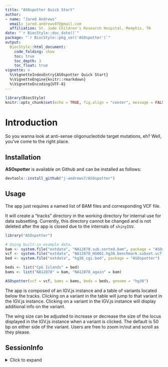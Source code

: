 ```yaml
---
title: "ASOspotter Quick Start"
author: 
- name: "Jared Andrews"
  email: jared.andrews07@gmail.com
  affiliation: St. Jude Children's Research Hospital, Memphis, TN
date: "`r BiocStyle::doc_date()`"
package: "`r BiocStyle::pkg_ver('ASOspotter')`"
output: 
  BiocStyle::html_document:
    code_folding: show
    toc: true
    toc_depth: 3
    toc_float: true	 
vignette: >
  %\VignetteIndexEntry{ASOspotter Quick Start}
  %\VignetteEngine{knitr::rmarkdown}
  %\VignetteEncoding{UTF-8}
---
```


```r
library(BiocStyle)
knitr::opts_chunk$set(echo = TRUE, fig.align = "center", message = FALSE, warning = FALSE)
```

# Introduction

So you wanna look at anti-sense oligonucleotide target mutations, eh? Well, you've come to the right place.

## Installation

**ASOspotter** is available on Github and can be installed as follows:

```r
devtools::install_github("j-andrews7/ASOspotter")
```

## Usage

The app just requires a named list of BAM files and corresponding VCF file.

It will create a "tracks" directory in the working directory for internal use for data subsetting. 
Currently, this directory cannot be changed and is not deleted after the app is closed due to the internals of `shinyIGV`.

```r
library("ASOspotter")

# Using built-in example data.
bam <- system.file("extdata", "NA12878.sub.sorted.bam", package = "ASOspotter")
vcf <- system.file("extdata", "NA12878_HG001.hg38.benchmark.subset.vcf.gz", package = "ASOspotter")
bed <- system.file("extdata", "hg38_cgi.bed", package = "ASOspotter")

beds <- list("CpG Islands" = bed)
bams <- list("NA12878" = bam, "NA12878_again" = bam)

ASOspotter(vcf = vcf, bams = bams, beds = beds, genome = "hg38")
```

The app is composed of an IGV.js instance and a table of variants located below the tracks. 
Clicking on a variant in the table will jump to that variant in the IGV.js instance. 
Clicking on a variant in the IGV.js instance will display additional info on the variant. 

The wing size can be adjusted to increase or decrease the size of the locus displayed in the IGV.js instance when a variant is clicked. 
The default is 50 bp on either side of the variant. 
Users are free to zoom in/out and scroll as they please.

## SessionInfo

<details>

<summary>Click to expand</summary>

```r
sessionInfo()
```

</details>
